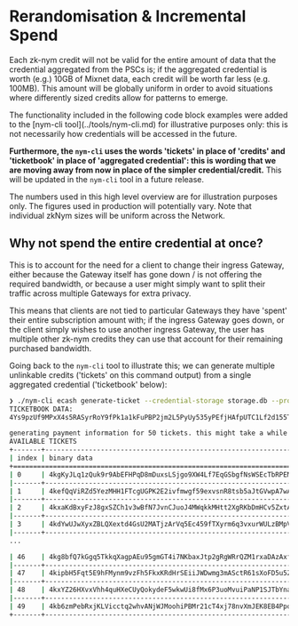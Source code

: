 
# Rerandomisation & Incremental Spend

Each zk-nym credit will not be valid for the entire amount of data that the credential aggregated from the PSCs is; if the aggregated credential is worth (e.g.) 10GB of Mixnet data, each credit will be worth far less (e.g. 100MB). This amount will be globally uniform in order to avoid situations where differently sized credits allow for patterns to emerge.

<Callout type="info" emoji="ℹ️">
  The functionality included in the following code block examples were added to the [nym-cli tool](../tools/nym-cli.md) for illustrative purposes only: this is not necessarily how credentials will be accessed in the future.

  **Furthermore, the `nym-cli` uses the words 'tickets' in place of 'credits' and 'ticketbook' in place of 'aggregated credential': this is wording that we are moving away from now in place of the simpler credential/credit.** This will be updated in the `nym-cli` tool in a future release.

  The numbers used in this high level overview are for illustration purposes only. The figures used in production will potentially vary. Note that individual zkNym sizes will be uniform across the Network.
</Callout>


## Why not spend the entire credential at once?
This is to account for the need for a client to change their ingress Gateway, either because the Gateway itself has gone down / is not offering the required bandwidth, or because a user might simply want to split their traffic across multiple Gateways for extra privacy.

This means that clients are not tied to particular Gateways they have 'spent' their entire subscription amount with; if the ingress Gateway goes down, or the client simply wishes to use another ingress Gateway, the user has multiple other zk-nym credits they can use that account for their remaining purchased bandwidth.

Going back to the `nym-cli` tool to illustrate this; we can generate multiple unlinkable credits ('tickets' on this command output) from a single aggregated credential ('ticketbook' below):

```sh
❯ ./nym-cli ecash generate-ticket --credential-storage storage.db --provider 6qidVK21zpHD298jdDa1RRpbRozP29ENVyqcSbm6hQrG --full
TICKETBOOK DATA:
4Ys9pzUf9MPxX4s5RASyrRoY9fPk1a1kFuPBP2jm2L5PyUy535yPEfjHAfpUTC1Lf2d155TmjukvcDycQYfBSDfhEUJM4J3qPNfG3B5aQEEkefESZp3CM5AEnAu1AEyhpepbYw6BuXokiNcmaYtq3yJQbA4KicKP8FowoRzKHmXpJoUqY8wYQughGfdtXgr3rVaZmK21X51P1NL2UW1aCE512WWfy6P1LJHByWywT3qVw28Z83

generating payment information for 50 tickets. this might take a while!...
AVAILABLE TICKETS
+-------+---------------------------------------------------------------------------------------------------------------------------------------------------------------+--------------------+
| index | binary data                                                                                                                                                   | spend status       |
+============================================================================================================================================================================================+
| 0     | 4kgKyJLq1zQuk9r9AbEFHPqD8mDuxsLSjgo9XW4Lf7EqGSbgfNsWSEcTbRPEMFLzpstbX5azsA3opFh851h4g5qCG2qE3Luwqua4GG2ebJhk91rvEc5JPctbVQxL62fkfQ6svdcNp…1057bytes remaining | NOT SPENT |
|-------+---------------------------------------------------------------------------------------------------------------------------------------------------------------+--------------------|
| 1     | 4kefQqViRZd5YezMHH1FTcgUGPK2E2ivfmwgf59exvsnR8tsb5aJtGVwpA7wAJT6icPeo8jtDwDZ3WMPJxL3VRLiakAQr79zh7ixM89gowg3ChHEy6ewmHcT7T6RFkZFsMCMj1CNd…1057bytes remaining | NOT SPENT |
|-------+---------------------------------------------------------------------------------------------------------------------------------------------------------------+--------------------|
| 2     | 4kxaKdBxyFzJ8gxSZCh1v3wBfN7JvnCJuoJ4MWqkkMHtt2XgRKbDmHCv5ZxtA57Qk8LC3NDMBmqjADvY34mAPdT3tLBL4uxse9ASa227Ji96dwgxvfbpvLXSSr5o4vuPRV9K7UfpJ…1057bytes remaining | NOT SPENT |
|-------+---------------------------------------------------------------------------------------------------------------------------------------------------------------+--------------------|
| 3     | 4kdYwUJwXyxZBLQXextd4GsU2MATjzArVq5Ec459fTXyrm6q3vxurWULzBMpV5UjcmjJtnw1zFqt7f8Ydu5gyxwAVXP3Nwpn83ouguv2n4YrUewZCvFAqQYXgahhhaQGp6RxK2Arh…1057bytes remaining | NOT SPENT |
|-------+---------------------------------------------------------------------------------------------------------------------------------------------------------------+--------------------|
...

| 46    | 4kg8bfQ7kGgq5TkkqXagpAEu95gmGT4i7NKbaxJtp2gRgWRrQZM1rxaDAzAxfghoM6PFNbYgKsnLD4MF8HtXW3p92CnPBjswzJ1EbtsMGpgDER3CYFt2ivAhMAVXFziF5UjVJXhpa…1057bytes remaining | NOT SPENT |
|-------+---------------------------------------------------------------------------------------------------------------------------------------------------------------+--------------------|
| 47    | 4kipbH5Fqt5E9hFMynm9vzFh5FkxKRdHrSEiiJWDwmg3mASctR61sXoFD5u5ZMBwGdvz9sWsRfrpR4MX2NNfRhC85aUxqtkAv3hXZiCLtE1pUC54Cq7YXHyv2XTNKpvuFZs2GmwYg…1057bytes remaining | NOT SPENT |
|-------+---------------------------------------------------------------------------------------------------------------------------------------------------------------+--------------------|
| 48    | 4kxYZ26HXvxVhh4quHXeCUyQokydeF5wkwUi8fMx6P3uoMvuiPaNP1SJTbYnaQEFFtF6U4dGop6QckUYvbtwQFoGJTJesHFHTDtHbshj5Dg8DwbyaHuAR86zGwYMUPved4XKUTMLa…1057bytes remaining | NOT SPENT |
|-------+---------------------------------------------------------------------------------------------------------------------------------------------------------------+--------------------|
| 49    | 4kb6zmPebRxjKLVicctq2whvANjWJMoohiPBMr21cT4xj78nvXmJEK8EB4PpqQVFo6ddU9uzuer5ggQZNZgETX2VXBzymBYNzXBuXjLJi1WRdAiASqWz5Hv5im1TJh4XBE4mxKo8Q…1057bytes remaining | NOT SPENT |
+-------+---------------------------------------------------------------------------------------------------------------------------------------------------------------+--------------------+
```
